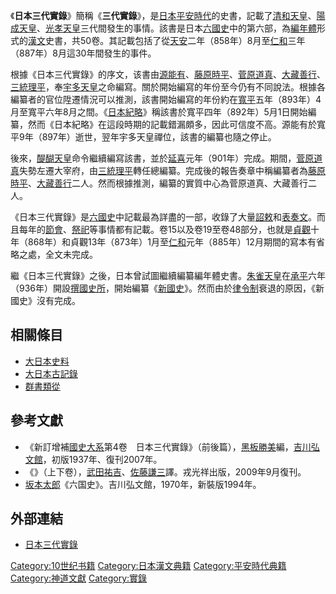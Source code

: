 {{japanese|japanese=日本 三代 実録|kana=にほん さんだい じつろく|romaji=Nihon Sandai Jitsuroku}}
《'''日本三代實錄'''》簡稱《'''三代實錄'''》，是[[日本|日本]][[平安時代|平安時代]]的史書，記載了[[清和天皇|清和天皇]]、[[陽成天皇|陽成天皇]]、[[光孝天皇|光孝天皇]]三代間發生的事情。該書是日本[[六國史|六國史]]中的第六部，為[[編年體|編年體]]形式的[[漢文|漢文]]史書，共50卷。其記載包括了從[[天安|天安]]二年（858年）8月至[[仁和_(光孝天皇)|仁和]]三年（887年）8月這30年間發生的事件。

根據《日本三代實錄》的序文，该書由[[源能有|源能有]]、[[藤原時平|藤原時平]]、[[菅原道真|菅原道真]]、[[大藏善行|大藏善行]]、[[三統理平|三統理平]]，奉[[宇多天皇|宇多天皇]]之命編寫。關於開始編寫的年份至今仍有不同說法。根據各編纂者的官位陞遷情況可以推測，該書開始編寫的年份約在[[寬平|寬平]]五年（893年）4月至寬平六年8月之間。《[[日本紀略|日本紀略]]》稱該書於寬平四年（892年）5月1日開始編纂，然而《日本紀略》在這段時期的記載錯漏頗多，因此可信度不高。源能有於寬平9年（897年）逝世，翌年宇多天皇禪位，該書的編纂也隨之停止。

後來，[[醍醐天皇|醍醐天皇]]命令繼續編寫該書，並於[[延喜|延喜]]元年（901年）完成。期間，[[菅原道真|菅原道真]]失勢左遷大宰府，由[[三統理平|三統理平]]轉任總編纂。完成後的報告奏章中稱編纂者為[[藤原時平|藤原時平]]、[[大藏善行|大藏善行]]二人。然而根據推測，編纂的實質中心為菅原道真、大藏善行二人。

《日本三代實錄》是[[六國史|六國史]]中記載最為詳盡的一部，收錄了大量[[詔敕|詔敕]]和[[表奏文|表奏文]]。而且每年的[[節會|節會]]、[[祭祀|祭祀]]等事情都有記載。卷15以及卷19至卷48部分，也就是[[貞觀_(日本)|貞觀]]十年（868年）和貞觀13年（873年）1月至[[仁和_(光孝天皇)|仁和]]元年（885年）12月期間的寫本有省略之處，全文未完成。

繼《日本三代實錄》之後，日本曾試圖繼續編纂編年體史書。[[朱雀天皇|朱雀天皇]]在[[承平_(日本)|承平]]六年（936年）開設[[撰國史所|撰國史所]]，開始編纂《[[新國史|新國史]]》。然而由於[[律令制|律令制]]衰退的原因，《新國史》沒有完成。

== 相關條目 ==
*[[大日本史料|大日本史料]]
*[[大日本古記錄|大日本古記錄]]
*[[群書類從|群書類從]]

==參考文獻==
{{Wikisource}}
*《新訂增補[[國史大系|國史大系]]第4卷　日本三代實錄》（前後篇），[[黑板勝美|黑板勝美]]編，[[吉川弘文館|吉川弘文館]]，初版1937年、復刊2007年。
*《{{lang|ja|読み下し日本三代実録}}》（上下卷），[[武田祐吉|武田祐吉]]、[[佐藤謙三|佐藤謙三]]譯。戎光祥出版，2009年9月復刊。
*[[坂本太郎|坂本太郎]]《六国史》。吉川弘文館，1970年，新裝版1994年。

==外部連結==

*[http://miko.org/~uraki/kuon/furu/text/sandai/sandai.htm 日本三代實錄] {{Wayback|url=http://miko.org/~uraki/kuon/furu/text/sandai/sandai.htm |date=20201228052752 }}

{{六國史}}

[[Category:10世纪书籍|Category:10世纪书籍]]
[[Category:日本漢文典籍|Category:日本漢文典籍]]
[[Category:平安時代典籍|Category:平安時代典籍]]
[[Category:神道文獻|Category:神道文獻]]
[[Category:實錄|Category:實錄]]